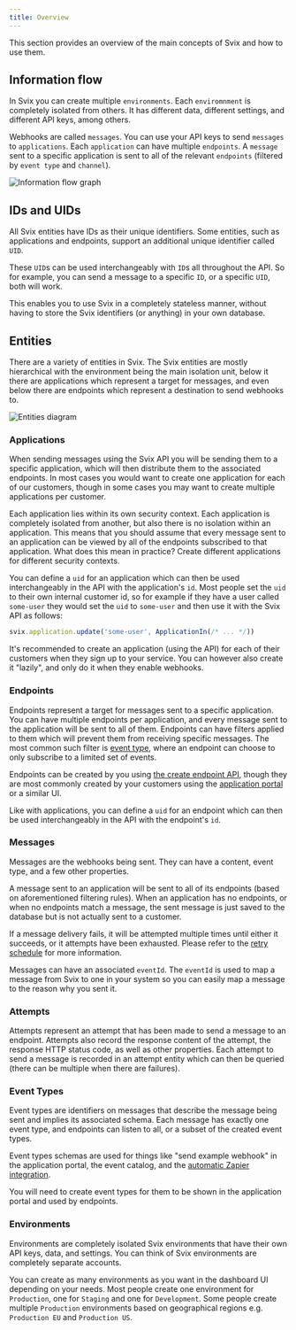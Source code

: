 ```yaml
---
title: Overview
---
```


This section provides an overview of the main concepts of Svix and how to use them.

## Information flow

In Svix you can create multiple `environments`. Each `enviromnment` is completely isolated from others. It has different data, different settings, and different API keys, among others.

Webhooks are called `messages`. You can use your API keys to send `messages` to `applications`. Each `application` can have multiple `endpoints`. A `message` sent to a specific application is sent to all of the relevant `endpoints` (filtered by `event type` and `channel`).

![Information flow graph](img/msg-flow.svg)


## IDs and UIDs

All Svix entities have IDs as their unique identifiers. Some entities, such as applications and endpoints, support an additional unique identifier called `UID`.

These `UID`s can be used interchangeably with `ID`s all throughout the API. So for example, you can send a message to a specific `ID`, or a specific `UID`, both will work.

This enables you to use Svix in a completely stateless manner, without having to store the Svix identifiers (or anything) in your own database.


## Entities

There are a variety of entities in Svix. The Svix entities are mostly hierarchical with the environment being the main isolation unit, below it there are applications which represent a target for messages, and even below there are endpoints which represent a destination to send webhooks to.

![Entities diagram](img/entity-graph.svg)


### Applications

When sending messages using the Svix API you will be sending them to a specific application, which will then distribute them to the associated endpoints.
In most cases you would want to create one application for each of our customers, though in some cases you may want to create multiple applications per customer.

Each application lies within its own security context. Each application is completely isolated from another, but also there is no isolation within an application. This means that you should assume that every message sent to an application can be viewed by all of the endpoints subscribed to that application. What does this mean in practice? Create different applications for different security contexts.

You can define a `uid` for an application which can then be used interchangeably in the API with the application's `id`. Most people set the `uid` to their own internal customer id, so for example if they have a user called `some-user` they would set the `uid` to `some-user` and then use it with the Svix API as follows:

```javascript
svix.application.update('some-user', ApplicationIn(/* ... */))
```

It's recommended to create an application (using the API) for each of their customers when they sign up to your service. You can however also create it "lazily", and only do it when they enable webhooks.


### Endpoints

Endpoints represent a target for messages sent to a specific application. You can have multiple endpoints per application, and every message sent to the application will be sent to all of them. Endpoints can have filters applied to them which will prevent them from receiving specific messages. The most common such filter is [event type](event-types.mdx), where an endpoint can choose to only subscribe to a limited set of events.

Endpoints can be created by you using [the create endpoint API](https://api.svix.com/docs#operation/create_endpoint_api_v1_app__app_id__endpoint__post), though they are most commonly created by your customers using the [application portal](app-portal.mdx) or a similar UI.

Like with applications, you can define a `uid` for an endpoint which can then be used interchangeably in the API with the endpoint's `id`.


### Messages

Messages are the webhooks being sent. They can have a content, event type, and a few other properties.

A message sent to an application will be sent to all of its endpoints (based on aforementioned filtering rules).
When an application has no endpoints, or when no endpoints match a message, the sent message is just saved to the database but is not actually sent to a customer.

If a message delivery fails, it will be attempted multiple times until either it succeeds, or it attempts have been exhausted. Please refer to the [retry schedule](retries.mdx) for more information.

Messages can have an associated `eventId`. The `eventId` is used to map a message from Svix to one in your system so you can easily map a message to the reason why you sent it.


### Attempts

Attempts represent an attempt that has been made to send a message to an endpoint. Attempts also record the response content of the attempt, the response HTTP status code, as well as other properties. Each attempt to send a message is recorded in an attempt entity which can then be queried (there can be multiple when there are failures).


### Event Types

Event types are identifiers on messages that describe the message being sent and implies its associated schema. Each message has exactly one event type, and endpoints can listen to all, or a subset of the created event types.

Event types schemas are used for things like "send example webhook" in the application portal, the event catalog, and the [automatic Zapier integration](integrations/zapier.mdx).

You will need to create event types for them to be shown in the application portal and used by endpoints.


### Environments

Environments are completely isolated Svix environments that have their own API keys, data, and settings. You can think of Svix environments are completely separate accounts.

You can create as many environments as you want in the dashboard UI depending on your needs. Most people create one environment for `Production`, one for `Staging` and one for `Development`.
Some people create multiple `Production` environments based on geographical regions e.g. `Production EU` and `Production US`.
